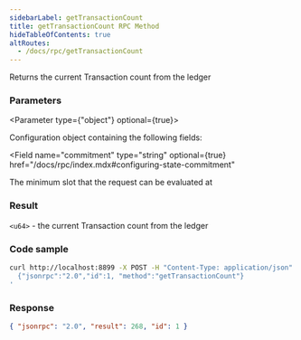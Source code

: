 ```yaml
---
sidebarLabel: getTransactionCount
title: getTransactionCount RPC Method
hideTableOfContents: true
altRoutes:
  - /docs/rpc/getTransactionCount
---
```


Returns the current Transaction count from the ledger

<DocSideBySide>

<DocLeftSide>

### Parameters

<Parameter type={"object"} optional={true}>

Configuration object containing the following fields:

<Field
  name="commitment"
  type="string"
  optional={true}
  href="/docs/rpc/index.mdx#configuring-state-commitment"
></Field>

<Field name="minContextSlot" type="number" optional={true}>
  The minimum slot that the request can be evaluated at
</Field>

</Parameter>

### Result

`<u64>` - the current Transaction count from the ledger

</DocLeftSide>

<DocRightSide>

### Code sample

```bash
curl http://localhost:8899 -X POST -H "Content-Type: application/json" -d '
  {"jsonrpc":"2.0","id":1, "method":"getTransactionCount"}
'
```

### Response

```json
{ "jsonrpc": "2.0", "result": 268, "id": 1 }
```

</DocRightSide>
</DocSideBySide>
